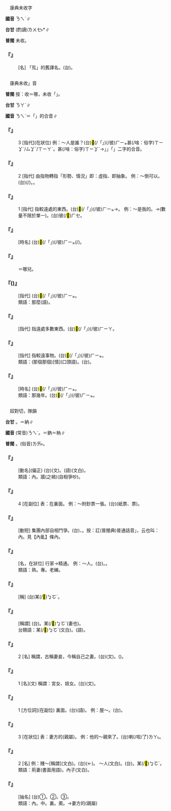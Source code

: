 
=={{ruby|氝|ㄋㄟˋ}}==

　康典未收字

'''國音''' <rt>ㄋㄟˋ</rt>∥

'''台甘''' (酌讀)<rt>ㄌㄨㆤ˫</rt>*∥

'''普閩''' 未收。

    

==='''『{{ruby|氝|ㄋㄟˋ}}』'''===
: [名] 「氖」的舊譯名。(台){{ruby|氝|ㄌㄨㆤ˫}}。
    

=={{ruby|那|ㄋㄟˋ}}==

　康典未收{{ruby|「|ㄋㄟˋ}}」音

'''普閩''' 按：收{{ruby|那|ㄋㄟˇ}}＝哪，未收「{{ruby|那|ㄋㄟˋ}}」。

'''台甘''' <rt>ㄋㄚˋ</rt>∥

'''國音''' <rt>ㄋㄟˋ</rt>＝「{{ruby|那|ㄋㄚˋ}}{{ruby|一|ㄧ}}」的合音{{ruby|→|ㄋㄞˇ}}{{ruby|→|ㄋㄟˋ}}∥

    

==='''『{{ruby|那|ㄋㄟˋ}}』'''===
:3  [指代](在狀位) 例：～人是誰？(台)<mark>&#xf8fbe;</mark>(/「{{ruby|彼|ㄏㄧˋ}}{{ruby|一|ㄐㄧㆵ ͘}}」)(/彼)<rt>ㄏㄧㆵ</rt>{{ruby|個|ㆤˊ}}{{ruby|人|ㄌㄤˊ}}{{ruby|是|ㄒㄧ˫}}甚(/啥：俗字)<rt>ㄒㄧㆩˋ/ㄙㆩˋ/ㄒㄧㄚˋ</rt>{{ruby|人|ㄌㄤˊ}}。甚(/啥：俗字)<rt>ㄒㄧㆩˋ</rt>{{ruby|人|ㄌㄤˊ}}→{{ruby|「|ㄒㄧㄤˊ}}」{{ruby|或|ㄧㄚㆷ ͘}}{{ruby|「|ㄐㄧㄚˊ}}」{{ruby|是|ㄒㄧ˫}}「{{ruby|甚|ㄒㄧㆩˋ}}{{ruby|人|ㄌㄤˊ}}」二字的合音。
    

==='''『{{ruby|那|ㄋㄟˋ}}』'''===
:2  [指代] 由指物轉指「形勢、情況」即：虛指、即抽象。 例：～倒可以。(台){{ruby|彼|ㄏㆤ}}{{ruby|卻|ㄎㄧㆦㆶ}}{{ruby|會|ㄨㆤ˫/ㆤ˫}}{{ruby|用|ㄧㄥ˫/ㄧㆲ˫}}(/{{ruby|使|ㄙㄞˋ}}){{ruby|得|ㄉㄧㆵ}}。{{ruby|彼|ㄏㆤ}}{{ruby|卻|ㄎㄧㆦㆶ}}{{ruby|可|ㄎㄜˋ}}{{ruby|以|ㄧˋ}}。
    

==='''『{{ruby|那|ㄋㄟˋ}}』'''===
:1  [指代] 指較遠處的東西。(台)<mark>&#xf8fbe;</mark>(/「{{ruby|彼|ㄏㄧˋ}}{{ruby|一|ㄐㄧㆵ ͘}}」)(/彼)<rt>ㄏㄧㆵ</rt>{{ruby|個|ㆤˊ}}→{{ruby|彼|ㄏㆤ}}。 例：～是我的。→(數量不限於單一)。(台)彼(/<mark>&#xf9dd4;</mark>)<rt>ㄏㆤ</rt>{{ruby|是|ㄒㄧ˫}}{{ruby|我|ㆣㄨㄚˋ}}{{ruby|丌|ㆤ}}。
    

==='''『{{ruby|那|ㄋㄟˋ}}{{ruby|會|ㄏㄨㄟˋ}}{{ruby|→|ㄏㄨㄛˇ}}{{ruby|兒|ㄦ}}』'''===
: [時名] (台)<mark>&#xf8fbe;</mark>(/「{{ruby|彼|ㄏㄧˋ}}{{ruby|一|ㄐㄧㆵ ͘}}」)(/彼)<rt>ㄏㄧㆵ</rt>{{ruby|時|ㄒㄧˊ}}(/{{ruby|時|ㄒㄧˊ}}{{ruby|陣|ㄗㄨㄣ˫}})。
    

==='''『{{ruby|那|ㄋㄟˋ}}{{ruby|哈|ㄏㄚ}}{{ruby|兒|ㄦ}}』'''===
:  ＝哪兒。
    

==='''『{{ruby|那|ㄋㄟˋ}}{{ruby|樣|ㄧㄤˋ}}({{ruby|兒|ㄦ}})』'''===
: [指代] (台)<mark>&#xf8fbe;</mark>(/「{{ruby|彼|ㄏㄧˋ}}{{ruby|一|ㄐㄧㆵ ͘}}」)(/彼)<rt>ㄏㄧㆵ</rt>{{ruby|款|ㄎㄨㄢˋ}}。
:類語：那麼(語)。
:
    

==='''『{{ruby|那|ㄋㄟˋ}}{{ruby|些|·ㄒㄧㄝ}}』'''===
: [指代] 指遠處多數東西。(台)<mark>&#xf8fbd;</mark>(/「{{ruby|彼|ㄏㄧˋ}}{{ruby|地|ㄉㆤㆷ ͘}}」)(/彼)<rt>ㄏㄧㄚ</rt>{{ruby|個|ㆤˊ}}。
    

==='''『{{ruby|那|ㄋㄟˋ}}{{ruby|個|·ㄍㄜˋ}}』'''===
: [指代] 指較遠事物。(台)<mark>&#xf8fbe;</mark>(/「{{ruby|彼|ㄏㄧˋ}}{{ruby|一|ㄐㄧㆵ ͘}}」)(/彼)<rt>ㄏㄧㆵ</rt>{{ruby|個|ㆤˊ/ㄌㆤˊ}}。
:類語：(那個那個)[情](口頭語)。(台){{ruby|表|ㄅㄧㄠˋ}}{{ruby|躊|ㄉㄧㄨˊ}}{{ruby|躇|ㄉㄨˊ/ㄉㄧˊ}}。
:
    

==='''『{{ruby|那|ㄋㄟˋ}}{{ruby|年|ㄋㄧㄢˊ}}』'''===
: [時名] (台)<mark>&#xf8fbe;</mark>(/「{{ruby|彼|ㄏㄧˋ}}{{ruby|一|ㄐㄧㆵ ͘}}」)(/彼)<rt>ㄏㄧㆵ</rt>{{ruby|年|ㄋㄧˊ}}。
:類語：那幾年。(台)<mark>&#xf8fbe;</mark>(/「{{ruby|彼|ㄏㄧˋ}}{{ruby|一|ㄐㄧㆵ ͘}}」)(/彼)<rt>ㄏㄧㆵ</rt>{{ruby|幾|·ㄍㄨㄧˋ}}{{ruby|年|ㄋㄧˊ}}。
:
    

=={{ruby|內|ㄋㄟˋ}}==

　奴對切，隊韻

'''台甘''' {{ruby|(文)|ㄌㄨㆤ˫}}。{{ruby|(語)|ㄌㄞ˫}}{{ruby|。|ㄌㄚㆴ ͘}}＝納∥

'''國音''' (常音)<rt>ㄋㄟˋ</rt>。{{ruby|(文)|ㄋㄚˋ}}＝鈉{{ruby|。|ㄖㄨㄟˋ}}＝枘∥

'''普閩''' {{ruby|(文)|ㄌㄨㆤ˫}}。(俗音)<rt>ㄌㄞ˫</rt>。

    

==='''『{{ruby|內|ㄋㄟˋ}}{{ruby|亂|ㄌㄨㄢˋ}}』'''===
: [動名](偏正) (台)(文){{ruby|內|ㄌㄨㆤ˫}}{{ruby|亂|ㄌㄨㄢ˫}}。(語)(文白){{ruby|內|ㄌㄞ˫}}{{ruby|亂|ㄌㄨㄢ˫}}。
:類語：內{{ruby|訌|ㄏㄨㄥˊ}}。{{ruby|鬩|ㄒㄧˋ}}牆(之禍)(自相爭吵)。
:
    

==='''『{{ruby|內|ㄋㄟˋ}}』'''===
:4  [在副位] 表：在裏面。 例：～附鈔票一張。(台){{ruby|內|ㄌㄞ˫}}{{ruby|面|ㆠㄧㄣ˫}}{{ruby|附|ㄏㄨ˪}}{{ruby|夾|ㆣㄧㄚㆴ/ㄍㄧㄚㆴ}}{{ruby|一|ㄐㄧㆵ ͘}}{{ruby|張|ㄉㄧㆫ/ㄉㄧㆧ}}{{ruby|銀|ㆣㄨㄣˊ/ㆣㄧㄣˊ}}{{ruby|票|ㄆㄧㄜ˪}}(紙票、{{ruby|鈔|ㄔㄠ}}票)。
    

==='''『{{ruby|內|ㄋㄟˋ}}{{ruby|訌|ㄏㄨㄥˊ}}』'''===
: [動短] 集團內部自相鬥爭。(台){{ruby|內|ㄌㄨㆤ˫/ㄌㄞ˫}}{{ruby|亂|ㄌㄨㄢ˫}}、{{ruby|內|ㄌㄨㆤ˫/ㄌㄞ˫}}{{ruby|攻|ㄍㆲ}}。按：訌(普閩典)普通話音{{ruby|「|ㄏㄨㄥˋ}}」，云也叫：內{{ruby|哄|ㄏㄨㄥˋ}}。見【內亂】條內。
    

==='''『{{ruby|內|ㄋㄟˋ}}{{ruby|行|ㄏㄤˊ}}』'''===
: [名，在狀位] 行家→精通。 例：～人。(台){{ruby|內|ㄌㄞ˫}}{{ruby|行|ㄏㄤˊ}}{{ruby|丌|ㆤ}}。{{ruby|在|ㄗㄞ˫}}{{ruby|行|ㄏㄤˊ}}。
:類語：熟。專。老練。
:
    

==='''『{{ruby|內|ㄋㄟˋ}}{{ruby|姪|ㄓˊ}}』'''===
: [稱] (台)某(/<mark>&#xffa44;</mark>)<rt>ㆠㆦˋ</rt>{{ruby|丌|ㆤ}}{{ruby|兄|ㄏㄧㆩ}}{{ruby|弟|ㄉㄧ˫}}{{ruby|丌|ㆤ}}{{ruby|子|ㄗㄨˋ}}{{ruby|女|ㄌㄧˋ/ㄌㄨˋ}}。
    

==='''『{{ruby|內|ㄋㄟˋ}}{{ruby|兄|ㄒㄩㄥ}}』'''===
: [稱謂] (台){{ruby|大|ㄉㄨㄚ˫}}{{ruby|舅|ㄍㄨ˫}}{{ruby|仔|ㄚ}}。某(/<mark>&#xffa44;</mark>)<rt>ㆠㆦˋ</rt>(妻也){{ruby|丌|ㆤ}}{{ruby|兄|ㄏㄧㆩ}}{{ruby|哥|ㄍㄜ}}。
:台類語：某(/<mark>&#xffa44;</mark>)<rt>ㆠㆦˋ</rt>{{ruby|舅|ㄍㄨ˫}}(文白)。{{ruby|舅|ㄍㄨ˫}}{{ruby|仔|ㄚ}}(語)。
:
    

==='''『{{ruby|內|ㄋㄟˋ}}{{ruby|人|·ㄖㄣˊ}}』'''===
:2  [名] 稱謂，古稱妻妾，今稱自己之妻。(台){{ruby|內|ㄌㄨㆤ˫}}{{ruby|人|ㆢㄧㄣˊ/ㄌㄧㄣˊ}}(文)。{{ruby|家|ㄍㄚ/ㄍㆤ}}{{ruby|內|ㄌㄞ˫}}({{ruby|台|ㄉㄞˊ}}{{ruby|語|ㆣㄨˋ/ㆣㄧˋ}}{{ruby|謙|ㄎㄧㆰ}}{{ruby|稱|ㄑㄧㄥ}}{{ruby|家|ㄍㄚ}}{{ruby|己|ㄉㄧ˫/ㄍㄧ˫}}{{ruby|丌|ㆤ}}{{ruby|<mark>&#xffa44;</mark>|ㆠㆦˋ}})。
    

==='''『{{ruby|內|ㄋㄟˋ}}{{ruby|人|ㄖㄣˊ}}』'''===
:1  [名](文) 稱謂：宮女、妓女。(台){{ruby|內|ㄌㄨㆤ˫}}{{ruby|人|ㆢㄧㄣˊ/ㄌㄧㄣˊ}}(文)。
    

==='''『{{ruby|內|ㄋㄟˋ}}』'''===
:1  [方位詞](在副位) 裏面。(台){{ruby|內|ㄌㄞ˫}}{{ruby|面|ㆠㄧㄣ˫}}(語)。 例：屋～。(台){{ruby|厝|ㄘㄨ˪}}{{ruby|內|ㄌㄞ˫}}。
    

==='''『{{ruby|內|ㄋㄟˋ}}』'''===
:3  [在狀位] 表：妻方的(親屬)。 例：他的～親來了。(台){{ruby|<mark>&#xffad9;</mark>|ㄧㄣ}}{{ruby|<mark>&#xffa44;</mark>|ㆠㆦˋ}}{{ruby|丌|ㆤ}}{{ruby|外|ㆣㄨㄚ˫}}{{ruby|頭|ㄊㄠˊ}}{{ruby|厝|ㄘㄨ˪}}{{ruby|丌|ㆤ}}{{ruby|人|ㄌㄤˊ}}{{ruby|來|ㄌㄞˊ}}喇(/啦/了)<rt>ㄌㄚ˪</rt>。
    

==='''『{{ruby|內|ㄋㄟˋ}}』'''===
:2  [名] 例：賤～[稱謂](文白)。(台){{ruby|對|ㄉㄨㄧ˪}}{{ruby|別|ㄅㄚㆵ ͘}}{{ruby|人|ㄌㄤˊ}}{{ruby|謙|ㄎㄧㆰ}}{{ruby|稱|ㄑㄧㄥ}}{{ruby|家|ㄍㄚ}}{{ruby|己|ㄉㄧ˫/ㄍㄧ˫}}{{ruby|丌|ㆤ}}{{ruby|<mark>&#xffa44;</mark>|ㆠㆦˋ}}(←{{ruby|母|ㆠㆦˋ}})。 ～人(文白)。(台){{ruby|內|ㄌㄨㆤ˫}}{{ruby|人|ㄌㄧㄣˊ/ㆢㄧㄣˊ}}。{{ruby|我|ㆣㄨㄚˋ}}{{ruby|丌|ㆤ}}{{ruby|<mark>&#xffbb2;</mark>|ㄗㄚ}}某(/<mark>&#xffa44;</mark>)<rt>ㆠㆦˋ</rt>{{ruby|人|ㄌㄤˊ}}。
:類語：荊妻(書面用語)。內子(文白)。
:
    

==='''『{{ruby|內|ㄋㄟˋ}}{{ruby|務|ㄨˋ}}』'''===
: [抽名] (台)①{{ruby|厝|ㄘㄨ˪}}{{ruby|內|ㄌㄞ˫}}{{ruby|丌|ㆤ}}{{ruby|事|ㄙㄨ˫}}{{ruby|務|ㆠㄨ˫}}。②{{ruby|機|ㄍㄧ}}{{ruby|關|ㄍㄨㄢ}}{{ruby|丌|ㆤ}}{{ruby|庶|ㄙㄨ˪}}{{ruby|務|ㆠㄨ˫}}。③{{ruby|國|ㄍㆦㆶ}}{{ruby|家|ㄍㄚ}}{{ruby|丌|ㆤ}}{{ruby|內|ㄌㄞ˫/ㄌㄨㆤ˫}}{{ruby|政|ㄐㄧㄥ˪}}。
:類語：內。中。裏。奧。→妻方的(親屬)
:
    
